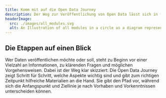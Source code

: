 ```yaml
---
title: Komm mit auf die Open Data Journey
description: Der Weg zur Veröffentlichung von Open Data lässt sich in fünf Etappen unterteilen. Alles Wissenswerte für Datenbereitstellende fassen wir hier zusammen.
headerImage:
  src: ./images/all_modules.svg
  alt: An Illustration of all modules in a circle as a diagram representing the Open Data Journey
---
```


## Die Etappen auf einen Blick

Wer Daten veröffentlichen möchte oder soll, steht zu Beginn vor einer Vielzahl an Informationen, zu klärenden Fragen und möglichen Vorgehensweisen. Dabei ist der Weg klar skizziert: Die Open Data Journey zeigt Schritt für Schritt, welche Aspekte wichtig sind und gibt zum richtigen Zeitpunkt hilfreiche Materialien an die Hand. Sie gibt den Pfad vor, während sich die Anfangspunkt und Ziellinie je nach Vorhaben und Vorkenntnissen unterscheiden können.
